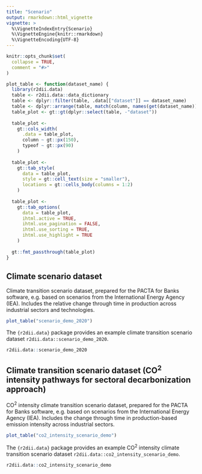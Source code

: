 ```yaml
---
title: "Scenario"
output: rmarkdown::html_vignette
vignette: >
  %\VignetteIndexEntry{Scenario}
  %\VignetteEngine{knitr::rmarkdown}
  %\VignetteEncoding{UTF-8}
---
```


```r
knitr::opts_chunk$set(
  collapse = TRUE,
  comment = "#>"
)
```

```r
plot_table <- function(dataset_name) {
  library(r2dii.data)
  table <- r2dii.data::data_dictionary
  table <- dplyr::filter(table, .data[["dataset"]] == dataset_name)
  table <- dplyr::arrange(table, match(column, names(get(dataset_name))))
  table_plot <- gt::gt(dplyr::select(table, -"dataset"))
  
  table_plot <- 
    gt::cols_width(
      .data = table_plot,
      column ~ gt::px(150),
      typeof ~ gt::px(90)
    )
  
  table_plot <-
    gt::tab_style(
      data = table_plot,
      style = gt::cell_text(size = "smaller"),
      locations = gt::cells_body(columns = 1:2)
    )
  
  table_plot <-
    gt::tab_options(
      data = table_plot,
      ihtml.active = TRUE,
      ihtml.use_pagination = FALSE,
      ihtml.use_sorting = TRUE,
      ihtml.use_highlight = TRUE
    )
  
  gt::fmt_passthrough(table_plot)
}
```

## Climate scenario dataset

Climate transition scenario dataset, prepared for the PACTA for Banks software, e.g. based on scenarios from the International Energy Agency (IEA). Includes the relative change through time in production across industrial sectors and technologies.

```r
plot_table("scenario_demo_2020")
```

The `{r2dii.data}` package provides an example climate transition scenario dataset `r2dii.data::scenario_demo_2020`.

```r
r2dii.data::scenario_demo_2020
```

## Climate transition scenario dataset (CO^2^ intensity pathways for sectoral decarbonization approach)

CO^2^ intensity climate transition scenario dataset, prepared for the PACTA for Banks software, e.g. based on scenarios from the International Energy Agency (IEA). Includes the change through time in production-based emission intensity across industrial sectors.

```r
plot_table("co2_intensity_scenario_demo")
```

The `{r2dii.data}` package provides an example CO^2^ intensity climate transition scenario dataset `r2dii.data::co2_intensity_scenario_demo`.

```r
r2dii.data::co2_intensity_scenario_demo
```

